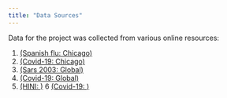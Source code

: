 ```yaml
---
title: "Data Sources"
---
```


Data for the project was collected from various online resources:

1. [(Spanish flu: Chicago)](https://www.kaggle.com/thepodclub/spanish-flu-dataset)
2. [(Covid-19: Chicago)](https://data.cityofchicago.org/Health-Human-Services/COVID-19-Daily-Cases-Deaths-and-Hospitalizations/naz8-j4nc/data)
3. [(Sars 2003: Global)]()
4. [(Covid-19: Global)]()
5. [(HINI: )]()
6 [(Covid-19: )]()


